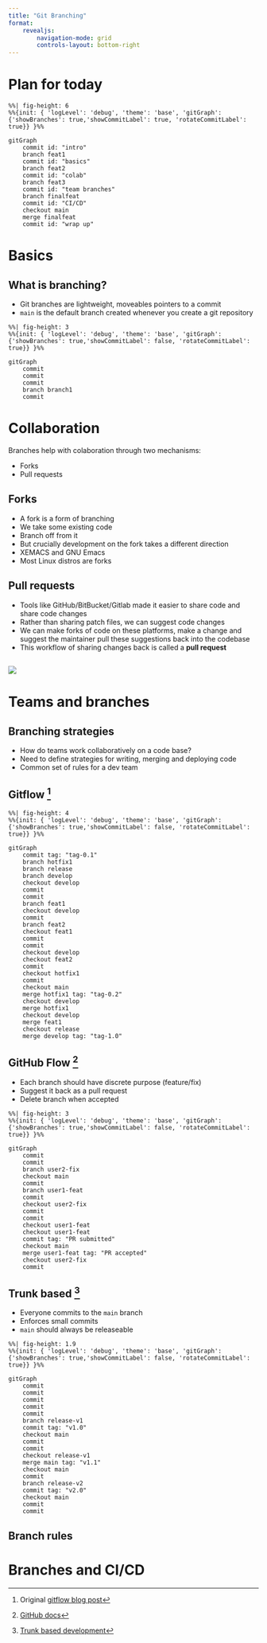 ```yaml
---
title: "Git Branching"
format: 
    revealjs:
        navigation-mode: grid
        controls-layout: bottom-right
---
```


# Plan for today

```mermaid
%%| fig-height: 6
%%{init: { 'logLevel': 'debug', 'theme': 'base', 'gitGraph': {'showBranches': true,'showCommitLabel': true, 'rotateCommitLabel': true}} }%%

gitGraph
    commit id: "intro"
    branch feat1
    commit id: "basics"
    branch feat2
    commit id: "colab"
    branch feat3
    commit id: "team branches"
    branch finalfeat
    commit id: "CI/CD"
    checkout main
    merge finalfeat
    commit id: "wrap up"

```

# Basics

## What is branching?

- Git branches are lightweight, moveables pointers to a commit
- `main` is the default branch created whenever you create a git repository
```mermaid
%%| fig-height: 3
%%{init: { 'logLevel': 'debug', 'theme': 'base', 'gitGraph': {'showBranches': true,'showCommitLabel': false, 'rotateCommitLabel': true}} }%%

gitGraph
    commit
    commit
    commit
    branch branch1
    commit

```

# Collaboration

Branches help with colaboration through two mechanisms:

- Forks
- Pull requests

## Forks

- A fork is a form of branching
- We take some existing code
- Branch off from it
- But crucially development on the fork takes a different direction
- XEMACS and GNU Emacs
- Most Linux distros are forks

## Pull requests

- Tools like GitHub/BitBucket/Gitlab made it easier to share code and share code changes
- Rather than sharing patch files, we can suggest code changes
- We can make forks of code on these platforms, make a change and suggest the maintainer pull these suggestions back into the codebase
- This workflow of sharing changes back is called a **pull request**

##

![](./assets/img/2023-02-06-git-branch-lecture/git-branch-pullrequest.png)

# Teams and branches

## Branching strategies

- How do teams work collaboratively on a code base?
- Need to define strategies for writing, merging and deploying code
- Common set of rules for a dev team

## Gitflow ^[Original [gitflow blog post](https://nvie.com/posts/a-successful-git-branching-model/)]

```mermaid
%%| fig-height: 4
%%{init: { 'logLevel': 'debug', 'theme': 'base', 'gitGraph': {'showBranches': true,'showCommitLabel': false, 'rotateCommitLabel': true}} }%%

gitGraph
    commit tag: "tag-0.1"
    branch hotfix1
    branch release
    branch develop
    checkout develop
    commit
    commit
    branch feat1
    checkout develop
    commit
    branch feat2
    checkout feat1
    commit
    commit
    checkout develop
    checkout feat2
    commit
    checkout hotfix1
    commit
    checkout main
    merge hotfix1 tag: "tag-0.2"
    checkout develop
    merge hotfix1
    checkout develop
    merge feat1
    checkout release
    merge develop tag: "tag-1.0"

```

## GitHub Flow ^[ [GitHub docs](https://docs.github.com/en/get-started/quickstart/github-flow)]

- Each branch should have discrete purpose (feature/fix)
- Suggest it back as a pull request
- Delete branch when accepted
```mermaid
%%| fig-height: 3
%%{init: { 'logLevel': 'debug', 'theme': 'base', 'gitGraph': {'showBranches': true,'showCommitLabel': false, 'rotateCommitLabel': true}} }%%

gitGraph
    commit
    commit
    branch user2-fix
    checkout main
    commit
    branch user1-feat
    commit
    checkout user2-fix
    commit
    commit
    checkout user1-feat
    checkout user1-feat
    commit tag: "PR submitted"
    checkout main
    merge user1-feat tag: "PR accepted"
    checkout user2-fix
    commit
```

## Trunk based ^[[Trunk based development](https://trunkbaseddevelopment.com/)]

- Everyone commits to the `main` branch 
- Enforces small commits 
- `main` should always be releaseable

```mermaid
%%| fig-height: 1.9
%%{init: { 'logLevel': 'debug', 'theme': 'base', 'gitGraph': {'showBranches': true,'showCommitLabel': false, 'rotateCommitLabel': true}} }%%

gitGraph
    commit
    commit
    commit
    commit
    commit
    branch release-v1
    commit tag: "v1.0"
    checkout main
    commit
    commit
    checkout release-v1
    merge main tag: "v1.1"
    checkout main
    commit
    branch release-v2
    commit tag: "v2.0"
    checkout main
    commit
    commit
```


## Branch rules


# Branches and CI/CD

